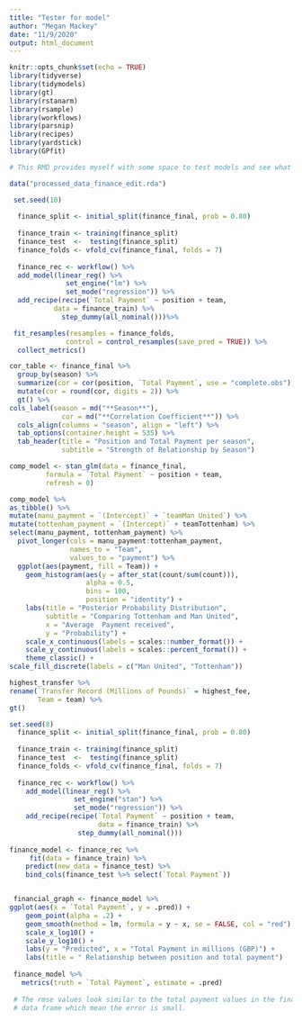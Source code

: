 ```yaml
---
title: "Tester for model"
author: "Megan Mackey"
date: "11/9/2020"
output: html_document
---
```


```r
knitr::opts_chunk$set(echo = TRUE)
library(tidyverse)
library(tidymodels)
library(gt)
library(rstanarm)
library(rsample)
library(workflows)
library(parsnip)
library(recipes)
library(yardstick)
library(GPfit)

# This RMD provides myself with some space to test models and see what works and what doesn't.

data("processed_data_finance_edit.rda")
```

```r
 set.seed(10)
  
  finance_split <- initial_split(finance_final, prob = 0.80)
  
  finance_train <- training(finance_split)
  finance_test  <-  testing(finance_split)
  finance_folds <- vfold_cv(finance_final, folds = 7)
  
  finance_rec <- workflow() %>%
  add_model(linear_reg() %>% 
              set_engine("lm") %>% 
              set_mode("regression")) %>%
  add_recipe(recipe(`Total Payment` ~ position + team,
           data = finance_train) %>%
             step_dummy(all_nominal()))%>%

 fit_resamples(resamples = finance_folds,
              control = control_resamples(save_pred = TRUE)) %>%
  collect_metrics()

```

```r
cor_table <- finance_final %>% 
  group_by(season) %>% 
  summarize(cor = cor(position, `Total Payment`, use = "complete.obs"), .groups = "drop") %>%
  mutate(cor = round(cor, digits = 2)) %>% 
  gt() %>%
cols_label(season = md("**Season**"),
             cor = md("**Correlation Coefficient**")) %>%
  cols_align(columns = "season", align = "left") %>% 
  tab_options(container.height = 535) %>% 
  tab_header(title = "Position and Total Payment per season",
             subtitle = "Strength of Relationship by Season")


```

```r
comp_model <- stan_glm(data = finance_final, 
         formula = `Total Payment` ~ position + team,
         refresh = 0)

comp_model %>%
as_tibble() %>%
mutate(manu_payment = `(Intercept)` + `teamMan United`) %>%
mutate(tottenham_payment = `(Intercept)` + teamTottenham) %>%
select(manu_payment, tottenham_payment) %>% 
  pivot_longer(cols = manu_payment:tottenham_payment, 
               names_to = "Team",
               values_to = "payment") %>% 
  ggplot(aes(payment, fill = Team)) +
    geom_histogram(aes(y = after_stat(count/sum(count))),
                   alpha = 0.5, 
                   bins = 100, 
                   position = "identity") +
    labs(title = "Posterior Probability Distribution",
         subtitle = "Comparing Tottenham and Man United",
         x = "Average  Payment received",
         y = "Probability") + 
    scale_x_continuous(labels = scales::number_format()) +
    scale_y_continuous(labels = scales::percent_format()) +
    theme_classic() +
scale_fill_discrete(labels = c("Man United", "Tottenham"))


```

```r
highest_transfer %>%
rename(`Transfer Record (Millions of Pounds)` = highest_fee,
       Team = team) %>%
gt()
```

```r
set.seed(8)
  finance_split <- initial_split(finance_final, prob = 0.80)
  
  finance_train <- training(finance_split)
  finance_test  <-  testing(finance_split)
  finance_folds <- vfold_cv(finance_final, folds = 7)
  
  finance_rec <- workflow() %>%
    add_model(linear_reg() %>% 
                set_engine("stan") %>% 
                set_mode("regression")) %>%
    add_recipe(recipe(`Total Payment` ~ position + team,
                      data = finance_train) %>%
                 step_dummy(all_nominal()))
   
finance_model <- finance_rec %>%
     fit(data = finance_train) %>%
    predict(new_data = finance_test) %>% 
    bind_cols(finance_test %>% select(`Total Payment`)) 


 financial_graph <- finance_model %>%   
ggplot(aes(x = `Total Payment`, y = .pred)) + 
    geom_point(alpha = .2) + 
    geom_smooth(method = lm, formula = y ~ x, se = FALSE, col = "red") + 
    scale_x_log10() + 
    scale_y_log10() + 
    labs(y = "Predicted", x = "Total Payment in millions (GBP)") +
    labs(title = " Relationship between position and total payment")
 
 finance_model %>%
   metrics(truth = `Total Payment`, estimate = .pred)
 
 # The rmse values look similar to the total payment values in the finance_test
 # data frame which mean the error is small.
 
   
 

```

